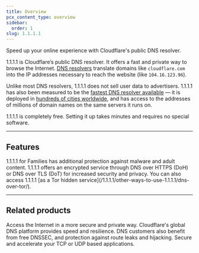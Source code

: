 ```yaml
---
title: Overview
pcx_content_type: overview
sidebar:
  order: 1
slug: 1.1.1.1
---
```



<Description>

Speed up your online experience with Cloudflare's public DNS resolver.

</Description>

<Plan type="all" />

1.1.1.1 is Cloudflare’s public DNS resolver. It offers a fast and private way to browse the Internet. [DNS resolvers](https://www.cloudflare.com/learning/dns/what-is-dns/) translate domains like `cloudflare.com` into the IP addresses necessary to reach the website (like `104.16.123.96`).

Unlike most DNS resolvers, 1.1.1.1 does not sell user data to advertisers. 1.1.1.1 has also been measured to be the [fastest DNS resolver available](https://www.dnsperf.com/#!dns-resolvers) — it is deployed in [hundreds of cities worldwide](https://www.cloudflare.com/network/), and has access to the addresses of millions of domain names on the same servers it runs on.

1.1.1.1 is completely free. Setting it up takes minutes and requires no special software.

***

## Features

<Feature header="1.1.1.1 for Families" href="/1.1.1.1/setup/#1111-for-families">
1.1.1.1 for Families has additional protection against malware and adult content.
</Feature>

<Feature header="Encrypted service" href="/1.1.1.1/encryption/">
1.1.1.1 offers an encrypted service through DNS over HTTPS (DoH) or DNS over TLS (DoT) for increased security and privacy. You can also access 1.1.1.1 [as a Tor hidden service](/1.1.1.1/other-ways-to-use-1.1.1.1/dns-over-tor/).
</Feature>

***

## Related products

<RelatedProduct header="WARP Client" href="/warp-client/" product="warp-client">
Access the Internet in a more secure and private way.
</RelatedProduct>

<RelatedProduct header="DNS" href="/dns/" product="dns">
Cloudflare's global DNS platform provides speed and resilience. DNS customers also benefit from free DNSSEC, and protection against route leaks and hijacking.
</RelatedProduct>

<RelatedProduct header="Cloudflare Spectrum" href="/spectrum/" product="spectrum">
Secure and accelerate your TCP or UDP based applications.
</RelatedProduct>
